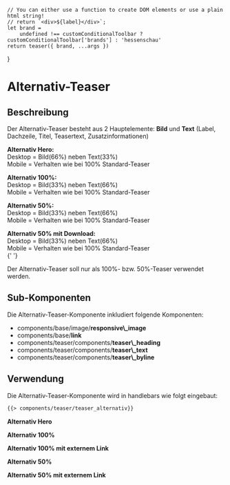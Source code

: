 
<Meta of={TeaserAlternativStories} />

    // You can either use a function to create DOM elements or use a plain html string!
    // return `<div>${label}</div>`;
    let brand =
        undefined !== customConditionalToolbar ? customConditionalToolbar['brands'] : 'hessenschau'
    return teaser({ brand, ...args })
}

# Alternativ-Teaser

## Beschreibung

Der Alternativ-Teaser besteht aus 2 Hauptelemente: <b>Bild</b> und <b>Text</b> (Label, Dachzeile, Titel, Teasertext, Zusatzinformationen)

<b>Alternativ Hero:</b> <br />
Desktop = Bild(66%) neben Text(33%) <br />
Mobile = Verhalten wie bei 100% Standard-Teaser <br />

<b>Alternativ 100%:</b> <br />
Desktop = Bild(33%) neben Text(66%) <br />
Mobile = Verhalten wie bei 100% Standard-Teaser <br />

<b>Alternativ 50%:</b> <br />
Desktop = Bild(33%) neben Text(66%) <br />
Mobile = Verhalten wie bei 100% Standard-Teaser <br />

<b>Alternativ 50% mit Download:</b> <br />
Desktop = Bild(33%) neben Text(66%) <br />
Mobile = Verhalten wie bei 100% Standard-Teaser <br />{' '}

Der Alternativ-Teaser soll nur als 100%- bzw. 50%-Teaser verwendet werden.

## Sub-Komponenten

Die Alternativ-Teaser-Komponente inkludiert folgende Komponenten:

<ul>
  <li>
    components/base/image/<b>responsive\_image</b>
  </li>

  <li>
    components/base/<b>link</b>
  </li>

  <li>
    components/teaser/components/<b>teaser\_heading</b>
  </li>

  <li>
    components/teaser/components/<b>teaser\_text</b>
  </li>

  <li>
    components/teaser/components/<b>teaser\_byline</b>
  </li>
</ul>

## Verwendung

Die Alternativ-Teaser-Komponente wird in handlebars wie folgt eingebaut:

```html
{{> components/teaser/teaser_alternativ}}
```

<Canvas withToolbar>
  <b>Alternativ Hero</b>

  <Story of={TeaserAlternativStories.AlternativHero} />

  <Story of={TeaserAlternativStories.AlternativHeroMitKommentaren} />

  <Story of={TeaserAlternativStories.AlternativHeroMitLabel} />

  <Story of={TeaserAlternativStories.AlternativHeroMitExternenLinkDokument} />

  <Story of={TeaserAlternativStories.AlternativHeroMitSendungsdokument} />

  <b>Alternativ 100%</b>

  <Story of={TeaserAlternativStories.Alternativ100} />

  <b>Alternativ 100% mit externem Link</b>

  <Story of={TeaserAlternativStories.Alternativ100MitExternemLink} />

  <b>Alternativ 50%</b>

  <Story of={TeaserAlternativStories.Alternativ50} />

  <Story of={TeaserAlternativStories.Alternativ50OhneTeaserbild} />

  <b>Alternativ 50% mit externem Link</b>

  <Story of={TeaserAlternativStories.Alternativ50MitExternemLink} />

  <Story of={TeaserAlternativStories.Alternativ50MitDownload} />
</Canvas>
